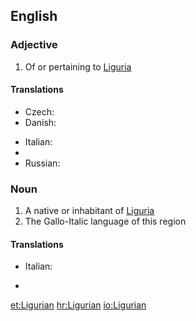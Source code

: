==English==

===Adjective===
{{en-adj}}

# Of or pertaining to [[Liguria]]

====Translations====
{{trans-top|Of or pertaining to Liguria}}
* Czech: {{t-|cs|ligurský}}
* Danish: {{t-|da|ligurisk}}
{{trans-mid}}
* Italian: {{t+|it|ligure}}
* {{trreq|Ligurian}}
* Russian: {{t-|ru|лигурский|sc=Cyrl}}
{{trans-bottom}}

===Noun===
{{en-noun}}

# A native or inhabitant of [[Liguria]]
# The Gallo-Italic language of this region

====Translations====
{{trans-top|native or inhabitant}}
* Italian: {{t+|it|ligure|m|f}}
{{trans-mid}}
* {{trreq|Ligurian}}
{{trans-bottom}}

[[et:Ligurian]]
[[hr:Ligurian]]
[[io:Ligurian]]
